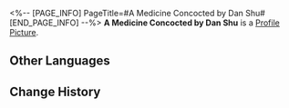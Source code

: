 <%-- [PAGE_INFO]
PageTitle=#A Medicine Concocted by Dan Shu#
[END_PAGE_INFO] --%>
{{Item Infobox
|id          = 140197
|image       = Item A Medicine Concocted by Dan Shu.png
|type        = Mission Item
|invCategory = Missions
|rarity      = 3
|effect      = 
|description = A medicine Dan Shu concocted for a young patient. Its sweet smell is probably deliberate, made to entice the child to take their medicine properly.
}}
'''A Medicine Concocted by Dan Shu''' is a [[Profile Picture]].

==Other Languages==
{{Other Languages
|en   = A Medicine Concocted by Dan Shu
|zhs  = 丹枢调配的药物
|zht  = 丹樞調配的藥物
|ja   = 丹枢が調合した薬物
|ko   = 단우가 조제한 약물
|es   = Medicina preparada por Dan Shu
|fr   = Remède préparé par Dan Shu
|ru   = Лекарство, составленное Дань Шу
|th   = ยาที่ปรุงโดย Dan Shu
|vi   = Thuốc Do Dan Shu Điều Chế
|de   = Eine von Dan Shu entwickelte Medizin
|id   = Obat yang Diracik Dan Shu
|pt   = Um Remédio Inventado por Dan Shu
}}

==Change History==
{{Change History|1.0}}